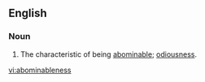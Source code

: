 ==English==

===Noun===
{{en-noun|-}}
#The characteristic of being [[abominable]]; [[odiousness]].

[[vi:abominableness]]